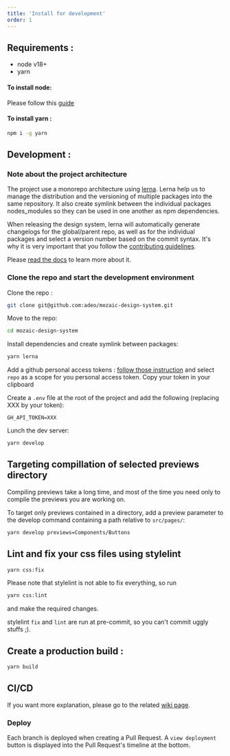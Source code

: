 ```yaml
---
title: 'Install for development'
order: 1
---
```


## Requirements :

- node v18+
- yarn

#### To install node:

Please follow this [guide](https://nodejs.org/en/download/package-manager/)

#### To install yarn :

```bash
npm i -g yarn
```

## Development :

### Note about the project architecture

The project use a monorepo architecture using [lerna](https://github.com/lerna/lerna/).
Lerna help us to manage the distribution and the versioning of multiple packages into the same repository.
It also create symlink between the individual packages nodes_modules so they can be used in one another as npm dependencies.

When releasing the design system, lerna will automatically generate changelogs for the global/parent repo, as well as for the individual packages and select a version number based on the commit syntax. It's why it is very important that you follow the [contributing guidelines](/Contributing/Developers/GitConventions/).

Please [read the docs](https://github.com/lerna/lerna/) to learn more about it.

### Clone the repo and start the development environment

Clone the repo :

```bash
git clone git@github.com:adeo/mozaic-design-system.git
```

Move to the repo:

```bash
cd mozaic-design-system
```

Install dependencies and create symlink between packages:

```bash
yarn lerna
```

Add a github personal access tokens :
[follow those instruction](https://help.github.com/en/articles/creating-a-personal-access-token-for-the-command-line) and select `repo` as a scope for you personal access token.
Copy your token in your clipboard

Create a `.env` file at the root of the project and add the following (replacing XXX by your token):

```
GH_API_TOKEN=XXX
```

Lunch the dev server:

```bash
yarn develop
```

## Targeting compillation of selected previews directory

Compiling previews take a long time, and most of the time you need only to compile the previews you are working on.

To target only previews contained in a directory, add a preview parameter to the develop command containing a path relative to `src/pages/`:

```bash
yarn develop previews=Components/Buttons
```

## Lint and fix your css files using stylelint

```bash
yarn css:fix
```

Please note that stylelint is not able to fix everything, so run

```bash
yarn css:lint
```

and make the required changes.

stylelint `fix` and `lint` are run at pre-commit, so you can't commit uggly stuffs ;).

## Create a production build :

```bash
yarn build
```

## CI/CD

If you want more explanation, please go to the related [wiki page](https://github.com/adeo/mozaic-design-system/wiki/CI-CD).

### Deploy

Each branch is deployed when creating a Pull Request. A `view deployment` button is displayed into the Pull Request's timeline at the bottom.
